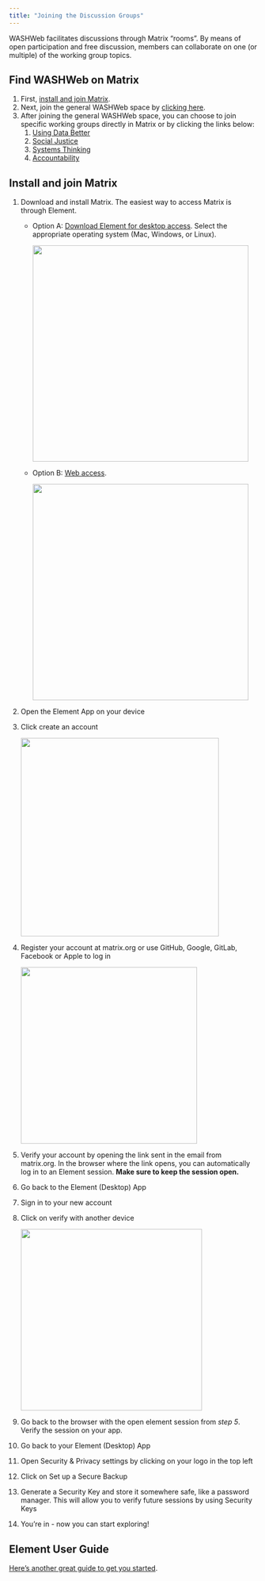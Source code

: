 ```yaml
---
title: "Joining the Discussion Groups"
---
```


WASHWeb facilitates discussions through Matrix "rooms". By means of open participation and free discussion, members can collaborate on one (or multiple) of the working group topics.

## Find WASHWeb on Matrix

1.  First, [install and join Matrix].
2.  Next, join the general WASHWeb space by [clicking here](https://matrix.to/#/#wash-web:autonomic.zone).
3.  After joining the general WASHWeb space, you can choose to join specific working groups directly in Matrix or by clicking the links below:
    1.  [Using Data Better](https://matrix.to/#/#washweb-using-data-better:matrix.org)
    2.  [Social Justice](https://matrix.to/#/#washweb-social-justice:matrix.org)
    3.  [Systems Thinking](https://matrix.to/#/#washweb-systems:matrix.org)
    4.  [Accountability](https://matrix.to/#/#accountability-4ws:matrix.org)

## Install and join Matrix

1.  Download and install Matrix. The easiest way to access Matrix is through Element.

    -   Option A: [Download Element for desktop access](https://element.io/download). Select the appropriate operating system (Mac, Windows, or Linux).

        ![](join/1_Download.png){width="436"}

    -   Option B: [Web access](https://app.element.io/).

        ![](join/1_Web.png){width="436"}

2.  Open the Element App on your device

3.  Click create an account

    ![](join/2_Create.png){width="400"}

4.  Register your account at matrix.org or use GitHub, Google, GitLab, Facebook or Apple to log in

    ![](join/3_Account.png){width="356"}

5.  Verify your account by opening the link sent in the email from matrix.org. In the browser where the link opens, you can automatically log in to an Element session. **Make sure to keep the session open.**

6.  Go back to the Element (Desktop) App

7.  Sign in to your new account

8.  Click on verify with another device

    ![](join/Verify.png){width="366"}

9.  Go back to the browser with the open element session from *step 5*. Verify the session on your app.

10. Go back to your Element (Desktop) App

11. Open Security & Privacy settings by clicking on your logo in the top left

12. Click on Set up a Secure Backup

13. Generate a Security Key and store it somewhere safe, like a password manager. This will allow you to verify future sessions by using Security Keys

14. You're in - now you can start exploring!

## **Element User Guide**

[Here's another great guide to get you started](https://static.element.io/pdfs/element-user-guide.pdf).
